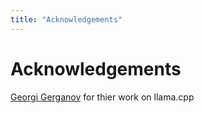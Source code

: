```yaml
---
title: "Acknowledgements"
---
```


# Acknowledgements




[Georgi Gerganov](https://github.com/ggerganov) for thier work on llama.cpp
